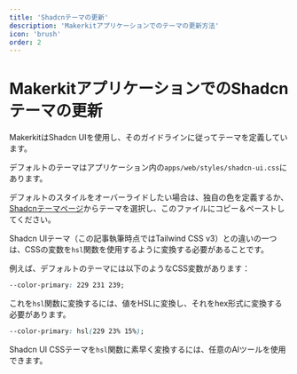 ```yaml
---
title: 'Shadcnテーマの更新'
description: 'Makerkitアプリケーションでのテーマの更新方法'
icon: 'brush'
order: 2
---
```


# MakerkitアプリケーションでのShadcnテーマの更新

MakerkitはShadcn UIを使用し、そのガイドラインに従ってテーマを定義しています。

デフォルトのテーマはアプリケーション内の`apps/web/styles/shadcn-ui.css`にあります。

デフォルトのスタイルをオーバーライドしたい場合は、独自の色を定義するか、[Shadcnテーマページ](https://ui.shadcn.com/themes)からテーマを選択し、このファイルにコピー＆ペーストしてください。

Shadcn UIテーマ（この記事執筆時点ではTailwind CSS v3）との違いの一つは、CSSの変数を`hsl`関数を使用するように変換する必要があることです。

例えば、デフォルトのテーマには以下のようなCSS変数があります：

```css
--color-primary: 229 231 239;
```

これを`hsl`関数に変換するには、値をHSLに変換し、それをhex形式に変換する必要があります。

```css
--color-primary: hsl(229 23% 15%);
```

Shadcn UI CSSテーマを`hsl`関数に素早く変換するには、任意のAIツールを使用できます。
